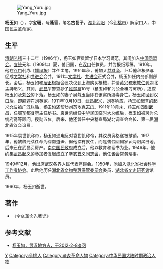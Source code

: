
[[File:Yang_Yuru.jpg|thumb]]

'''杨玉如'''（{{bd|1878年||1960年|}}），字'''宝珊'''，号'''藻香'''，笔名'''古复子'''，[[湖北|湖北]][[沔阳|沔阳]]（今[[仙桃市|仙桃市]]）解家口人，中国民主革命家。

==生平==
[[清朝|清朝]][[光绪|光绪]]三十二年（1906年），杨玉如官费留学日本学习师范，其间加入[[中国同盟会|中国同盟会]]。[[宣统|宣统]]元年（1909年）夏，他归国，在[[汉口|汉口]]任教员，并为报纸写稿。1910年，他在[[汉口|汉口]]创办《[[雄风报|雄风报]]》并任主笔。1910年秋，他加入[[共进会|共进会]]。此后他积极参与促成[[文学社|文学社]]和[[共进会|共进会]]合并。1911年[[文学社|文学社]]、[[共进会|共进会]]正式合并，杨玉如任内务部副部长。会后，杨玉如和[[居正|居正]]根据会议决议到上海购买枪械，并请[[黄兴|黄兴]]和[[宋教仁|宋教仁]]到湖北主持起义。其间，[[武昌|武昌]]军警查抄了[[雄楚楼|雄楚楼]]10号（杨玉如和刘公合租的寓所），追查杨玉如及[[刘公|刘公]]的下落。杨玉如的妻子吴静玉当即在该寓所服毒身亡。杨玉如回到汉口后，即躲避在[[刘英_(辛亥革命)|刘英]]家。1911年10月10日，[[武昌起义|武昌起义]]，[[刘英_(辛亥革命)|刘英]]响应，杨玉如起草的起义文告被广泛张贴，杨玉如还帮助刘英攻克[[天门市|天门]]。1911年10月末，杨玉如回到[[武昌|武昌]]，任[[鄂军都督府|鄂军都督府]]主任秘书。[[袁世凯|袁世凯]]继任[[中华民国临时大总统|中华民国临时大总统]]后，杨玉如被聘为总统府高等顾问，授勋五位。后来，他还曾任中央稽查局湖北调查会会长、第一届[[湖北省议会|湖北省议会]]议员。

1915年袁世凯称帝，杨玉如通电反对袁世凯称帝，其议员资格遂被撤销。1917年，他被黎元洪任命为湖南道尹，但他没有就任，而是告假回到家乡沔阳买田地，后来还在武昌买房产。[[南京国民政府|南京国民政府]]成立后，他以教育和读书为业。1946年，他约集[[武昌起义|武昌起义]]的参加者发起成立了[[辛亥首义同志会|辛亥首义同志会]]，他任该会常务理事。

1949年12月，他出席武汉各界人民代表座谈会。1950年，他加入[[湖北省社会科学工作者协会|湖北省社会科学工作者协会]]。此后他历任[[湖北省文物整理保管委员会|湖北省文物整理保管委员会]]委员、[[湖北省文史研究馆|湖北省文史研究馆]]馆员。

1960年，杨玉如逝世。

==著作==
*《辛亥革命先著记》

==参考文献==
{{reflist}}
*[http://www.whfz.gov.cn:8080/pub/dqwx/qz/wcqz/ml/rw/rwcl/content.htm 杨玉如，武汉地方志，于2012-2-8查阅] {{Wayback|url=http://www.whfz.gov.cn:8080/pub/dqwx/qz/wcqz/ml/rw/rwcl/content.htm |date=20160305205943 }}

{{DEFAULTSORT:Yang杨}}
[[Category:杨姓|Y]]
[[Category:仙桃人|Category:仙桃人]]
[[Category:辛亥革命人物|Category:辛亥革命人物]]
[[Category:中华民国大陆时期政治人物|Category:中华民国大陆时期政治人物]]